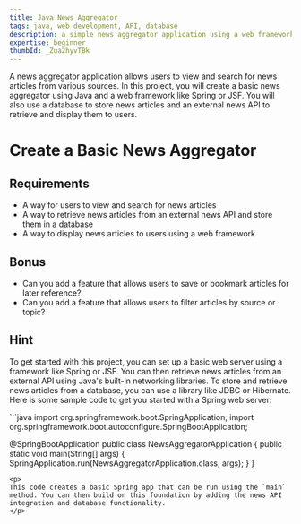 ```yaml
---
title: Java News Aggregator
tags: java, web development, API, database
description: a simple news aggregator application using a web framework, a database, and an external news API
expertise: beginner
thumbId: _Zua2hyvTBk
---
```


A news aggregator application allows users to view and search for news articles from various sources. In this project, you will create a basic news aggregator using Java and a web framework like Spring or JSF. You will also use a database to store news articles and an external news API to retrieve and display them to users.

<h1>Create a Basic News Aggregator</h1>
<h2>Requirements</h2>
<ul>
  <li>
    A way for users to view and search for news articles
  </li>
  <li>
    A way to retrieve news articles from an external news API and store them in a database
  </li>
  <li>
    A way to display news articles to users using a web framework
  </li>
</ul>
<h2>Bonus</h2>
<ul>
  <li>
    Can you add a feature that allows users to save or bookmark articles for later reference?
  </li>
  <li>
    Can you add a feature that allows users to filter articles by source or topic?
  </li>
</ul>
<h2>Hint</h2>
<p>
 To get started with this project, you can set up a basic web server using a framework like Spring or JSF. You can then retrieve news articles from an external API using Java's built-in networking libraries. To store and retrieve news articles from a database, you can use a library like JDBC or Hibernate.
Here is some sample code to get you started with a Spring web server:

</p>
```java
import org.springframework.boot.SpringApplication;
import org.springframework.boot.autoconfigure.SpringBootApplication;

@SpringBootApplication
public class NewsAggregatorApplication {
public static void main(String[] args) {
SpringApplication.run(NewsAggregatorApplication.class, args);
}
}

```
<p>
This code creates a basic Spring app that can be run using the `main` method. You can then build on this foundation by adding the news API integration and database functionality.
</p>
```
